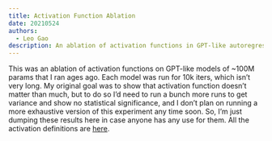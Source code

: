 ```yaml
---
title: Activation Function Ablation
date: 20210524
authors:
  - Leo Gao
description: An ablation of activation functions in GPT-like autoregressive language models.
---
```


This was an ablation of activation functions on GPT-like models of ~100M params that I ran ages ago. Each model was run for 10k iters, which isn’t very long. My original goal was to show that activation function doesn’t matter than much, but to do so I’d need to run a bunch more runs to get variance and show no statistical significance, and I don’t plan on running a more exhaustive version of this experiment any time soon. So, I’m just dumping these results here in case anyone has any use for them. All the activation definitions are [here](https://github.com/EleutherAI/gpt-neo/blob/master/models/activations.py#L44).
